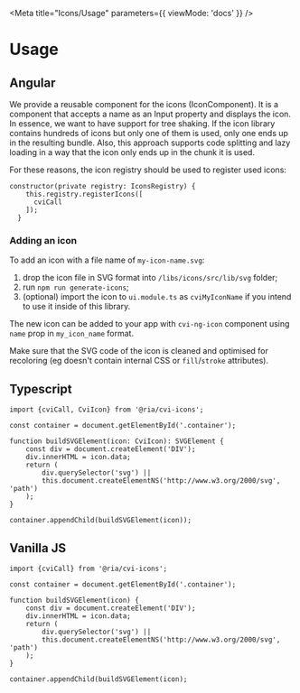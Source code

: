 
<Meta title="Icons/Usage" parameters={{ viewMode: 'docs' }} />

# Usage

## Angular

We provide a reusable component for the icons (IconComponent). It is a component that accepts a name as an Input property and displays the icon. In essence, we want to have support for tree shaking. If the icon library contains hundreds of icons but only one of them is used, only one ends up in the resulting bundle. Also, this approach supports code splitting and lazy loading in a way that the icon only ends up in the chunk it is used.

For these reasons, the icon registry should be used to register used icons:

```
constructor(private registry: IconsRegistry) {
    this.registry.registerIcons([
      cviCall
    ]);
  }
```

### Adding an icon

To add an icon with a file name of `my-icon-name.svg`:

1. drop the icon file in SVG format into `/libs/icons/src/lib/svg` folder;
2. run `npm run generate-icons`;
3. (optional) import the icon to `ui.module.ts` as `cviMyIconName` if you intend to use it inside of this library.

The new icon can be added to your app with `cvi-ng-icon` component using `name` prop in `my_icon_name` format.

Make sure that the SVG code of the icon is cleaned and optimised for recoloring (eg doesn't contain internal CSS or `fill`/`stroke` attributes).

## Typescript

```
import {cviCall, CviIcon} from '@ria/cvi-icons';

const container = document.getElementById('.container');

function buildSVGElement(icon: CviIcon): SVGElement {
    const div = document.createElement('DIV');
    div.innerHTML = icon.data;
    return (
        div.querySelector('svg') ||
        this.document.createElementNS('http://www.w3.org/2000/svg', 'path')
    );
}

container.appendChild(buildSVGElement(icon));
```

## Vanilla JS

```
import {cviCall} from '@ria/cvi-icons';

const container = document.getElementById('.container');

function buildSVGElement(icon) {
    const div = document.createElement('DIV');
    div.innerHTML = icon.data;
    return (
        div.querySelector('svg') ||
        this.document.createElementNS('http://www.w3.org/2000/svg', 'path')
    );
}

container.appendChild(buildSVGElement(icon);
```
